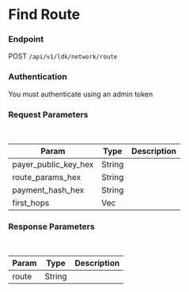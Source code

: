 # Find Route



### Endpoint

POST `/api/v1/ldk/network/route`

### Authentication

You must authenticate using an admin token


### Request Parameters

<br/>

| Param | Type | Description |
| ----- | ---- | ----------- |
| payer_public_key_hex | String | |
| route_params_hex | String | |
| payment_hash_hex | String | |
| first_hops | Vec<String> | |


### Response Parameters

<br />

| Param | Type | Description |
| ----- | ---- | ----------- |
| route | String | |

